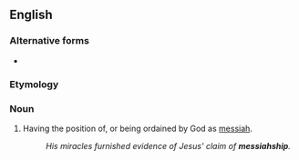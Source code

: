 {{also|Messiahship}}
==English==

===Alternative forms===
* {{l|en|Messiahship}}

===Etymology===
{{suffix|en|messiah|ship}}

===Noun===
{{en-noun|~}}

# Having the position of, or being ordained by God as [[messiah]].
#: ''His miracles furnished evidence of Jesus' claim of '''messiahship'''.''